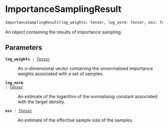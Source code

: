 # ImportanceSamplingResult { #deep_tensor.ImportanceSamplingResult }

```python
ImportanceSamplingResult(log_weights: Tensor, log_norm: Tensor, ess: Tensor)
```

An object containing the results of importance sampling.

## Parameters {.doc-section .doc-section-parameters}

<code>[**log_weights**]{.parameter-name} [:]{.parameter-annotation-sep} [[Tensor](`torch.Tensor`)]{.parameter-annotation}</code>

:   An $n$-dimensional vector containing the unnormalised  importance weights associated with a set of samples.

<code>[**log_norm**]{.parameter-name} [:]{.parameter-annotation-sep} [[Tensor](`torch.Tensor`)]{.parameter-annotation}</code>

:   An estimate of the logarithm of the normalising constant  associated with the target density.

<code>[**ess**]{.parameter-name} [:]{.parameter-annotation-sep} [[Tensor](`torch.Tensor`)]{.parameter-annotation}</code>

:   An estimate of the effective sample size of the samples.